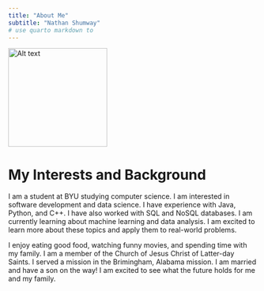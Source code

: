 ```yaml
---
title: "About Me"
subtitle: "Nathan Shumway"
# use quarto markdown to 
---
```

<!-- ![My Wife and I](Images/myPic.JPG) -->
<img src="Images/myPic.JPG" alt="Alt text" width="200"/>

# My Interests and Background
I am a student at BYU studying computer science. I am interested in software development and data science. I have experience with Java, Python, and C++. I have also worked with SQL and NoSQL databases. I am currently learning about machine learning and data analysis. I am excited to learn more about these topics and apply them to real-world problems. 

I enjoy eating good food, watching funny movies, and spending time with my family. I am a member of the Church of Jesus Christ of Latter-day Saints. I served a mission in the Brimingham, Alabama mission. I am married and have a son on the way! I am excited to see what the future holds for me and my family.


